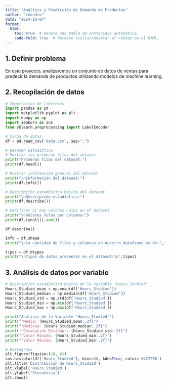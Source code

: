 ```yaml
---
title: "Análisis y Predicción de Demanda de Productos"
author: "Leandro"
date: "2024-10-07"
format: 
  html: 
    toc: true  # Genera una tabla de contenidos automática.
    code-fold: true  # Permite ocultar/mostrar el código en el HTML.
---
```


## 1. Definir problema

En este proyecto, analizaremos un conjunto de datos de ventas para predecir la demanda de productos utilizando modelos de machine learning. 

## 2. Recopilación de datos

```python
# Importación de librerías
import pandas as pd
import matplotlib.pyplot as plt
import numpy as np
import seaborn as sns
from sklearn.preprocessing import LabelEncoder

# Carga de datos
df = pd.read_csv('data.csv', sep=",")

# Resumen estadístico
# Mostrar las primeras filas del dataset
print("Primeras filas del dataset:")
print(df.head())

# Mostrar información general del dataset
print("\nInformación del dataset:")
print(df.info())

# Descripción estadística básica del dataset
print("\nDescripción estadística:")
print(df.describe())

# Verificar si hay valores nulos en el dataset
print("\nValores nulos por columna:")
print(df.isnull().sum())

df.describe()

info = df.shape
print("\nLa cantidad de filas y columnas en nuestro dataframe es de:",info)

tipos = df.dtypes
print("\nTipos de datos presentes en el dataset:\n",tipos)
```

## 3. Análisis de datos por variable
```python

# Descripción estadística básica de la variable 'Hours_Studied'
Hours_Studied_mean = np.mean(df['Hours_Studied'])
Hours_Studied_median = np.median(df['Hours_Studied'])
Hours_Studied_std = np.std(df['Hours_Studied'])
Hours_Studied_min = np.min(df['Hours_Studied'])
Hours_Studied_max = np.max(df['Hours_Studied'])

print("Análisis de la Variable 'Hours_Studied'")
print(f"Media: {Hours_Studied_mean:.2f}")
print(f"Mediana: {Hours_Studied_median:.2f}")
print(f"Desviación Estándar: {Hours_Studied_std:.2f}")
print(f"Valor Mínimo: {Hours_Studied_min:.2f}")
print(f"Valor Máximo: {Hours_Studied_max:.2f}")

# Histograma
plt.figure(figsize=(10, 6))
sns.histplot(df['Hours_Studied'], bins=30, kde=True, color='#4C72B0')
plt.title('Distribución de Hours_Studied')
plt.xlabel('Hours_Studied')
plt.ylabel('Frecuencia')
plt.show()


```
